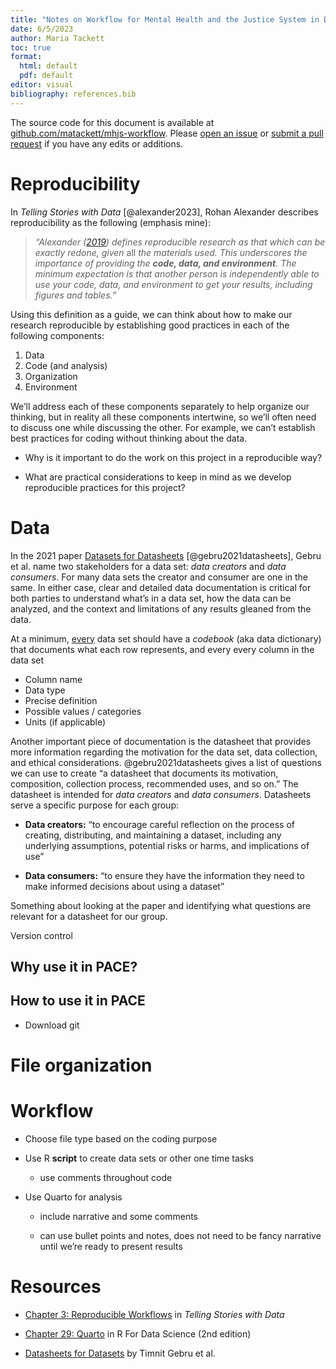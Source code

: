 ```yaml
---
title: "Notes on Workflow for Mental Health and the Justice System in Durham County"
date: 6/5/2023
author: Maria Tackett
toc: true
format: 
  html: default
  pdf: default
editor: visual
bibliography: references.bib
---
```


::: callout-note
The source code for this document is available at [github.com/matackett/mhjs-workflow](https://github.com/matackett/mhjs-workflow). Please [open an issue](https://github.com/matackett/mhjs-workflow/issues) or [submit a pull request](https://github.com/matackett/mhjs-workflow/pulls) if you have any edits or additions.
:::

# Reproducibility  

In *Telling Stories with Data* [@alexander2023], Rohan Alexander describes reproducibility as the following (emphasis mine):

> *"Alexander ([2019](https://tellingstorieswithdata.com/99-references.html#ref-Alexander2019)) defines reproducible research as that which can be exactly redone, given* all *the materials used. This underscores the importance of providing the **code, data, and environment**. The minimum expectation is that another person is independently able to use your code, data, and environment to get your results, including figures and tables."*

Using this definition as a guide, we can think about how to make our research reproducible by establishing good practices in each of the following components:

1.  Data
2.  Code (and analysis)
3.  Organization
4.  Environment

We'll address each of these components separately to help organize our thinking, but in reality all these components intertwine, so we'll often need to discuss one while discussing the other. For example, we can't establish best practices for coding without thinking about the data.

::: {.callout-important appearance="simple" icon="false"}
-   Why is it important to do the work on this project in a reproducible way?

-   What are practical considerations to keep in mind as we develop reproducible practices for this project?
:::

# Data

In the 2021 paper [Datasets for Datasheets](https://arxiv.org/pdf/1803.09010) [@gebru2021datasheets], Gebru et al. name two stakeholders for a data set: *data creators* and *data consumers*. For many data sets the creator and consumer are one in the same. In either case, clear and detailed data documentation is critical for both parties to understand what's in a data set, how the data can be analyzed, and the context and limitations of any results gleaned from the data.

At a minimum, [every]{.underline} data set should have a *codebook* (aka data dictionary) that documents what each row represents, and every every column in the data set

-   Column name
-   Data type
-   Precise definition
-   Possible values / categories
-   Units (if applicable)

Another important piece of documentation is the datasheet that provides more information regarding the motivation for the data set, data collection, and ethical considerations. @gebru2021datasheets gives a list of questions we can use to create "a datasheet that documents its motivation, composition, collection process, recommended uses, and so on." The datasheet is intended for *data creators* and *data consumers*. Datasheets serve a specific purpose for each group:

-   **Data creators:** "to encourage careful reflection on the process of creating, distributing, and maintaining a dataset, including any underlying assumptions, potential risks or harms, and implications of use"

-   **Data consumers:** "to ensure they have the information they need to make informed decisions about using a dataset"

::: {.callout-important appearance="simple"}
Something about looking at the paper and identifying what questions are relevant for a datasheet for our group.
:::

Version control

## Why use it in PACE?

## How to use it in PACE

-   Download git

# File organization 

# Workflow

-   Choose file type based on the coding purpose

-   Use R **script** to create data sets or other one time tasks

    -   use comments throughout code

-   Use Quarto for analysis

    -    include narrative and some comments

    -   can use bullet points and notes, does not need to be fancy narrative until we're ready to present results

# Resources

-   [Chapter 3: Reproducible Workflows](https://tellingstorieswithdata.com/03-workflow.html) in *Telling Stories with Data*

-   [Chapter 29: Quarto](https://r4ds.hadley.nz/quarto.html) in R For Data Science (2nd edition)

-   [Datasheets for Datasets](https://arxiv.org/abs/1803.09010) by Timnit Gebru et al.

# 
